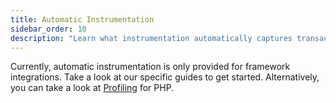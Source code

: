 ```yaml
---
title: Automatic Instrumentation
sidebar_order: 10
description: "Learn what instrumentation automatically captures transactions."
---
```


Currently, automatic instrumentation is only provided for framework integrations. Take a look at our specific guides to get started. Alternatively, you can take a look at [Profiling](/platforms/php/profiling/) for PHP.

<GuideGrid platform="php" />
